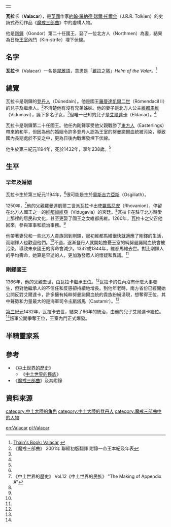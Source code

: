 {|align=right
|-
|{{Tolkienchar |
image_character = |
image_caption = |
Book(s) = 《[[魔戒|魔戒三部曲]]》<br/>《[[中土世界的歷史|中土世界的歷史]]》 |
character_name = 瓦拉卡 |
character_alias = |
character_title = [[剛鐸國王|剛鐸國王]] |
character_race = [[人類_(中土大陸)|人類]] |
character_nation = [[登丹人|登丹人]] |
character_culture = [[伊蘭迪爾家族|伊蘭迪爾家族]]；[[安那瑞安家族|安那瑞安支系]] |
character_gender = 男性 |
character_realm = [[剛鐸|剛鐸]] |
character_sub_realm = |
character_lifespan = 第三紀元1194年 - [[第三紀元|第三紀元]]1432年<ref name=autogenerated1>《中土世界的歷史》 Vol.12《中土世界的民族》 "The Heirs of Elendil"</ref> |
character_weapon = | 
}}
|}
'''瓦拉卡'''（'''Valacar'''），是[[英國|英國]]作家[[約翰·羅納德·瑞爾·托爾金|約翰·羅納德·瑞爾·托爾金]]（J.R.R. Tolkien）的史詩式奇幻作品《[[魔戒|魔戒三部曲]]》中的虛構人物。

他是[[剛鐸|剛鐸]]（Gondor）第二十任國王，娶了一位北方人（Northmen）為妻，結果為日後[[王室內鬥|王室內鬥]]（Kin-strife）埋下伏線。

==名字==
'''瓦拉卡'''（Valacar）一名是[[昆雅語|昆雅語]]，意思是「[[維拉|維拉]]之盔」''Helm of the Valar''。<ref>[http://www.tuckborough.net/gondorians.html#Valacar Thain's Book: Valacar] {{webarchive|url=https://web.archive.org/web/20111016221058/http://www.tuckborough.net/gondorians.html |date=2011-10-16 }}</ref>

==總覽==
瓦拉卡是剛鐸的[[登丹人|登丹人]]（Dúnedain）。他是國王[[羅曼達希爾二世|羅曼達凱爾二世]]（Rómendacil II）的兒子及繼承人。<ref name=autogenerated2>《魔戒三部曲》 2001年 聯經初版翻譯 附錄一帝王本紀及年表</ref>不清楚他有沒有兄弟姊妹。他的妻子是北方人公主[[維都馬維|維都馬維]]（Vidumavi），誕下多名子女，<ref name=autogenerated1 />但唯一已知的兒子是[[艾爾達卡_(剛鐸)|艾爾達卡]]（Eldacar）。<ref name=autogenerated2 />

瓦拉卡是剛鐸第二十任國王。他任內剛鐸享受他父親戰勝了[[東方人_(中土大陸)|東方人]]（Easterlings）帶來的和平，但因為他的婚姻令許多登丹人認為王室的努曼諾爾血統被污染，導致國內長期處於不安之中，更為日後內戰爆發埋下伏線。

他生於[[第三紀元|第三紀元]]1194年，死於1432年，享年238歲。<ref name=autogenerated1 />　

==生平==
===早年及婚姻===
瓦拉卡生於第三紀元1194年，<ref name=autogenerated1 />很可能是生於[[奧斯吉力亞斯|奧斯吉力亞斯]]（Osgiliath）。

1250年，<ref name=autogenerated3>《中土世界的歷史》 Vol.12《中土世界的民族》 "The Making of Appendix A"</ref>他的父親羅曼達凱爾二世派瓦拉卡出使[[羅馬尼安|羅馬尼安]]（Rhovanion），停留在北方人國王之一的[[維都加維亞|維都加維亞]]（Vidugavia）的宮廷。<ref name=autogenerated2 />瓦拉卡在駐守北方時愛上那裡的居民和文化，甚至更娶了國王之女維都馬維。1260年，瓦拉卡之父召他回來，參與軍事和統治事務。<ref name=autogenerated3 />

他帶著妻兒和一些北方人貴族回到剛鐸，起初維都馬維很快就適應了剛鐸的生活，而剛鐸人也歡迎他們。<ref name=autogenerated3 />不過，逐漸登丹人就開始擔憂王室的純努曼諾爾血統會被污染，導致未來國王的壽命會減少。1332或1344年，維都馬維去世。對比剛鐸人的平均壽命，她算是早逝的人，更加激發眾人的懷疑和異議。<ref name=autogenerated3 />

===剛鐸國王===
1366年，他的父親去世，由瓦拉卡繼承王位。<ref name=autogenerated1 />瓦拉卡的任內沒有什麼大事發生，但對他繼承人的不信任和反感卻持續地增長。到他年老時，南方省份已經開始公開反對艾爾達卡，許多擁有純粹努曼諾爾血統的貴族紛紛湧現，想奪得王位，其中聲勢和力量最大的是海軍司令[[卡斯塔馬|卡斯塔馬]]（Castamir）。<ref name=autogenerated2 />

[[第三紀元|第三紀元]]1432年，瓦拉卡去世，結束了66年的統治，由他的兒子艾爾達卡繼位。<ref name=autogenerated1 />叛軍公開爭奪王位，王室內鬥正式爆發。

==半精靈家系==
{{半精靈家系}}

==參考==
*《[[中土世界的歷史|中土世界的歷史]]》
**《[[中土世界的民族|中土世界的民族]]》
*《[[魔戒|魔戒三部曲]]》及其附錄

==資料來源==
{{reflist}}

{{剛鐸國王|[[羅曼達希爾二世|羅曼達凱爾二世]]|[[艾爾達卡_(剛鐸)|艾爾達卡]]|}}

[[category:中土大陸的角色|category:中土大陸的角色]]
[[category:中土大陸的登丹人|category:中土大陸的登丹人]]
[[category:魔戒三部曲中的人物|category:魔戒三部曲中的人物]]

[[en:Valacar|en:Valacar]]
[[pl:Valacar|pl:Valacar]]